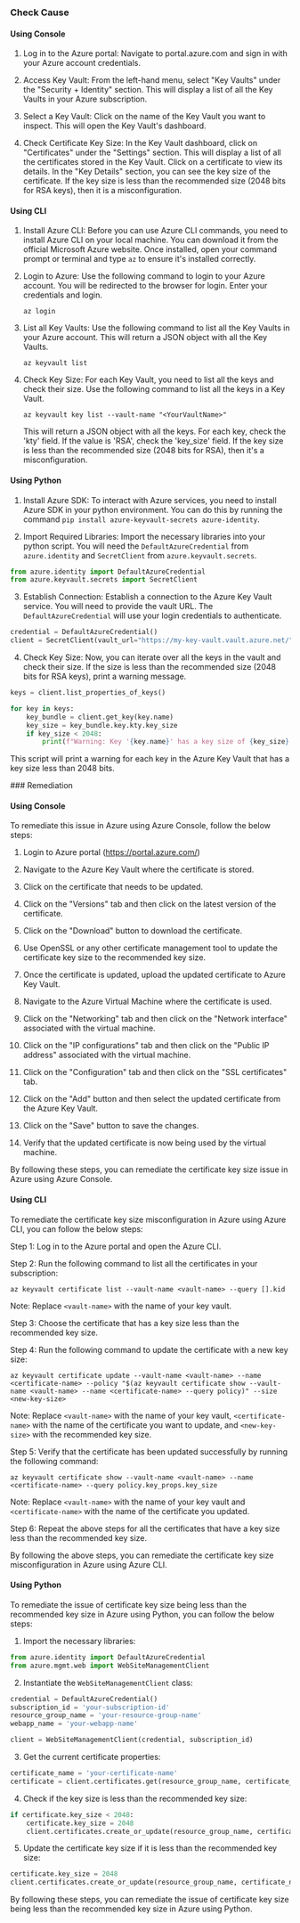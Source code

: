 

<Tabs><Tab title='Cause'>
### Check Cause

#### Using Console

1. Log in to the Azure portal: Navigate to portal.azure.com and sign in with your Azure account credentials.

2. Access Key Vault: From the left-hand menu, select "Key Vaults" under the "Security + Identity" section. This will display a list of all the Key Vaults in your Azure subscription.

3. Select a Key Vault: Click on the name of the Key Vault you want to inspect. This will open the Key Vault's dashboard.

4. Check Certificate Key Size: In the Key Vault dashboard, click on "Certificates" under the "Settings" section. This will display a list of all the certificates stored in the Key Vault. Click on a certificate to view its details. In the "Key Details" section, you can see the key size of the certificate. If the key size is less than the recommended size (2048 bits for RSA keys), then it is a misconfiguration.

#### Using CLI

1. Install Azure CLI: Before you can use Azure CLI commands, you need to install Azure CLI on your local machine. You can download it from the official Microsoft Azure website. Once installed, open your command prompt or terminal and type `az` to ensure it's installed correctly.

2. Login to Azure: Use the following command to login to your Azure account. You will be redirected to the browser for login. Enter your credentials and login.
   ```
   az login
   ```
3. List all Key Vaults: Use the following command to list all the Key Vaults in your Azure account. This will return a JSON object with all the Key Vaults.
   ```
   az keyvault list
   ```
4. Check Key Size: For each Key Vault, you need to list all the keys and check their size. Use the following command to list all the keys in a Key Vault.
   ```
   az keyvault key list --vault-name "<YourVaultName>"
   ```
   This will return a JSON object with all the keys. For each key, check the 'kty' field. If the value is 'RSA', check the 'key_size' field. If the key size is less than the recommended size (2048 bits for RSA), then it's a misconfiguration.

#### Using Python

1. Install Azure SDK: To interact with Azure services, you need to install Azure SDK in your python environment. You can do this by running the command `pip install azure-keyvault-secrets azure-identity`.

2. Import Required Libraries: Import the necessary libraries into your python script. You will need the `DefaultAzureCredential` from `azure.identity` and `SecretClient` from `azure.keyvault.secrets`.

```python
from azure.identity import DefaultAzureCredential
from azure.keyvault.secrets import SecretClient
```

3. Establish Connection: Establish a connection to the Azure Key Vault service. You will need to provide the vault URL. The `DefaultAzureCredential` will use your login credentials to authenticate.

```python
credential = DefaultAzureCredential()
client = SecretClient(vault_url="https://my-key-vault.vault.azure.net/", credential=credential)
```

4. Check Key Size: Now, you can iterate over all the keys in the vault and check their size. If the size is less than the recommended size (2048 bits for RSA keys), print a warning message.

```python
keys = client.list_properties_of_keys()

for key in keys:
    key_bundle = client.get_key(key.name)
    key_size = key_bundle.key.kty.key_size
    if key_size < 2048:
        print(f"Warning: Key '{key.name}' has a key size of {key_size}, which is less than the recommended size of 2048 bits.")
```

This script will print a warning for each key in the Azure Key Vault that has a key size less than 2048 bits.

</Tab>

<Tab title='Remediation'>
### Remediation

#### Using Console

To remediate this issue in Azure using Azure Console, follow the below steps:

1. Login to Azure portal (https://portal.azure.com/)

2. Navigate to the Azure Key Vault where the certificate is stored.

3. Click on the certificate that needs to be updated.

4. Click on the "Versions" tab and then click on the latest version of the certificate.

5. Click on the "Download" button to download the certificate.

6. Use OpenSSL or any other certificate management tool to update the certificate key size to the recommended key size.

7. Once the certificate is updated, upload the updated certificate to Azure Key Vault.

8. Navigate to the Azure Virtual Machine where the certificate is used.

9. Click on the "Networking" tab and then click on the "Network interface" associated with the virtual machine.

10. Click on the "IP configurations" tab and then click on the "Public IP address" associated with the virtual machine.

11. Click on the "Configuration" tab and then click on the "SSL certificates" tab.

12. Click on the "Add" button and then select the updated certificate from the Azure Key Vault.

13. Click on the "Save" button to save the changes.

14. Verify that the updated certificate is now being used by the virtual machine.

By following these steps, you can remediate the certificate key size issue in Azure using Azure Console.

#### Using CLI

To remediate the certificate key size misconfiguration in Azure using Azure CLI, you can follow the below steps:

Step 1: Log in to the Azure portal and open the Azure CLI.

Step 2: Run the following command to list all the certificates in your subscription:

```
az keyvault certificate list --vault-name <vault-name> --query [].kid
```

Note: Replace `<vault-name>` with the name of your key vault.

Step 3: Choose the certificate that has a key size less than the recommended key size.

Step 4: Run the following command to update the certificate with a new key size:

```
az keyvault certificate update --vault-name <vault-name> --name <certificate-name> --policy "$(az keyvault certificate show --vault-name <vault-name> --name <certificate-name> --query policy)" --size <new-key-size>
```

Note: Replace `<vault-name>` with the name of your key vault, `<certificate-name>` with the name of the certificate you want to update, and `<new-key-size>` with the recommended key size.

Step 5: Verify that the certificate has been updated successfully by running the following command:

```
az keyvault certificate show --vault-name <vault-name> --name <certificate-name> --query policy.key_props.key_size
```

Note: Replace `<vault-name>` with the name of your key vault and `<certificate-name>` with the name of the certificate you updated.

Step 6: Repeat the above steps for all the certificates that have a key size less than the recommended key size.

By following the above steps, you can remediate the certificate key size misconfiguration in Azure using Azure CLI.

#### Using Python

To remediate the issue of certificate key size being less than the recommended key size in Azure using Python, you can follow the below steps:

1. Import the necessary libraries:

```python
from azure.identity import DefaultAzureCredential
from azure.mgmt.web import WebSiteManagementClient
```

2. Instantiate the `WebSiteManagementClient` class:

```python
credential = DefaultAzureCredential()
subscription_id = 'your-subscription-id'
resource_group_name = 'your-resource-group-name'
webapp_name = 'your-webapp-name'

client = WebSiteManagementClient(credential, subscription_id)
```

3. Get the current certificate properties:

```python
certificate_name = 'your-certificate-name'
certificate = client.certificates.get(resource_group_name, certificate_name)
```

4. Check if the key size is less than the recommended key size:

```python
if certificate.key_size < 2048:
    certificate.key_size = 2048
    client.certificates.create_or_update(resource_group_name, certificate_name, certificate)
```

5. Update the certificate key size if it is less than the recommended key size:

```python
certificate.key_size = 2048
client.certificates.create_or_update(resource_group_name, certificate_name, certificate)
```

By following these steps, you can remediate the issue of certificate key size being less than the recommended key size in Azure using Python.


</Tab>
</Tabs>
